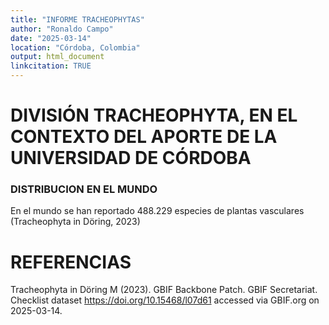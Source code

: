 ```yaml
---
title: "INFORME TRACHEOPHYTAS"
author: "Ronaldo Campo"
date: "2025-03-14"
location: "Córdoba, Colombia"
output: html_document
linkcitation: TRUE 
---
```


# DIVISIÓN TRACHEOPHYTA, EN EL CONTEXTO DEL APORTE DE LA UNIVERSIDAD DE CÓRDOBA

### DISTRIBUCION EN EL MUNDO

En el mundo se han reportado 488.229 especies de plantas vasculares (Tracheophyta in Döring, 2023)

# REFERENCIAS

Tracheophyta in Döring M (2023). GBIF Backbone Patch. GBIF Secretariat. Checklist dataset <https://doi.org/10.15468/l07d61> accessed via GBIF.org on 2025-03-14.
